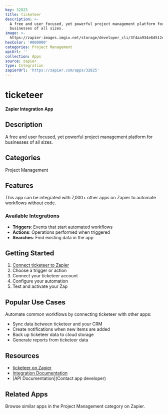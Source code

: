```yaml
---
key: 32825
title: ticketeer
description: >-
  A free and user focused, yet powerful project management platform for
  businesses of all sizes.
image: >-
  https://zapier-images.imgix.net/storage/developer_cli/3f4aa934e8d512d66808e724fe9e554d.png?auto=format%2Ccompress&ixlib=python-3.0.0&q=50
hexColor: '#000000'
categories: Project Management
apiUrl: ''
collection: Apps
source: zapier
type: Integration
zapierUrl: 'https://zapier.com/apps/32825'
---
```

# ticketeer

**Zapier Integration App**

## Description

A free and user focused, yet powerful project management platform for businesses of all sizes.

## Categories

Project Management

## Features

This app can be integrated with 7,000+ other apps on Zapier to automate workflows without code.

### Available Integrations

- **Triggers**: Events that start automated workflows
- **Actions**: Operations performed when triggered
- **Searches**: Find existing data in the app

## Getting Started

1. [Connect ticketeer to Zapier](https://zapier.com/apps/32825)
2. Choose a trigger or action
3. Connect your ticketeer account
4. Configure your automation
5. Test and activate your Zap

## Popular Use Cases

Automate common workflows by connecting ticketeer with other apps:

- Sync data between ticketeer and your CRM
- Create notifications when new items are added
- Back up ticketeer data to cloud storage
- Generate reports from ticketeer data

## Resources

- [ticketeer on Zapier](https://zapier.com/apps/32825)
- [Integration Documentation](https://zapier.com/apps/32825/integrations)
- [API Documentation](Contact app developer)

## Related Apps

Browse similar apps in the Project Management category on Zapier.
